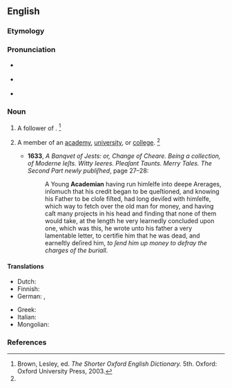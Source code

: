 ==English==

===Etymology===
{{suffix|en|academia|n|t2=belonging to}}

===Pronunciation===
* {{a|RP}} {{IPA|en|/ˌæk.əˈdiː.mi.n̩/}}
* {{a|US}} {{IPA|en|/ˌæk.əˈdi.mi.n̩/}}
* {{rhymes|en|iːmiən|s=5}}

===Noun===
{{en-noun}}

# {{lb|en|historical|obsolete}} A follower of {{w|Plato}}. {{defdate|Attested from the mid 16th century until the late 17th century.}}<ref name=SOED>Brown, Lesley, ed. ''The Shorter Oxford English Dictionary.'' 5th. Oxford: Oxford University Press, 2003.</ref>
# {{lb|en|obsolete}} A member of an [[academy]], [[university]], or [[college]]. {{defdate|Attested from the mid 16th century until the late 17th century.}}<ref name=SOED/>
#* '''1633''', ''A Banqvet of Jests: or, Change of Cheare. Being a collection, of Moderne Ieſts. Witty Ieeres. Pleaſant Taunts. Merry Tales. The Second Part newly publiſhed'', page 27–28:
#*: A Young '''Academian''' having run himſelfe into deepe Arerages, inſomuch that his credit began to be queſtioned, and knowing his Father to be cloſe fiſted, had long deviſed with himſelfe, which way to fetch over the old man for money, and having caſt many projects in his head and finding that none of them would take, at the length he very learnedly concluded upon one, which was this, he wrote unto his father a very lamentable letter, to certifie him that he was dead, and earneſtly deſired him, ''to ſend him up money to defray the charges of the buriall''.

====Translations====
{{trans-top|member of an academy}}
* Dutch: {{t+|nl|academicus|m}}
* Finnish: {{t+|fi|akateemikko}}
* German: {{t+|de|Akademiker|m}}, {{t+|de|Akademikerin|f}}
{{trans-mid}}
* Greek: {{t+|el|ακαδημαϊκός|m}}
* Italian: {{t+|it|accademico|m}}
* Mongolian: {{t+|mn|академич}}
{{trans-bottom}}

===References===
<references/>